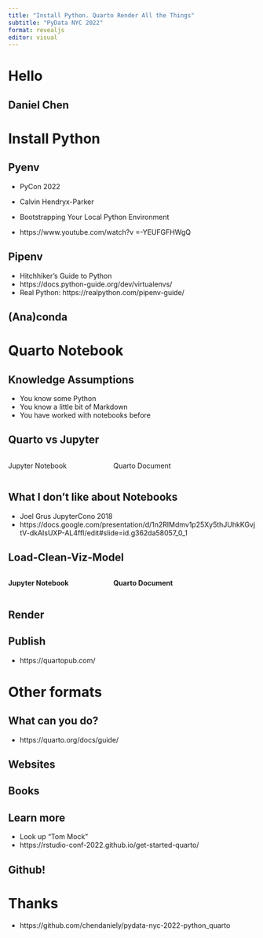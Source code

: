 ```yaml
---
title: "Install Python. Quarto Render All the Things"
subtitle: "PyData NYC 2022"
format: revealjs
editor: visual
---
```


# Hello

## Daniel Chen

# Install Python

## Pyenv

-   PyCon 2022

-   Calvin Hendryx-Parker

-   Bootstrapping Your Local Python Environment

-   https://www.youtube.com/watch?v
    =-YEUFGFHWgQ

## Pipenv

-   Hitchhiker's Guide to Python
-   https://docs.python-guide.org/dev/virtualenvs/
-   Real Python: https://realpython.com/pipenv-guide/

## (Ana)conda

# Quarto Notebook

## Knowledge Assumptions

- You know some Python
- You know a little bit of Markdown
- You have worked with notebooks before

## Quarto vs Jupyter

::: columns
::: {.column width="40%"}
Jupyter Notebook
:::

::: {.column width="60%"}
Quarto Document
:::
:::

## What I don't like about Notebooks

-   Joel Grus JupyterCono 2018
-   https://docs.google.com/presentation/d/1n2RlMdmv1p25Xy5thJUhkKGvjtV-dkAIsUXP-AL4ffI/edit#slide=id.g362da58057_0\_1

## Load-Clean-Viz-Model

::: columns
::: {.column width="40%"}
**Jupyter Notebook**

:::

::: {.column width="60%"}
**Quarto Document**

:::
:::

## Render

## Publish

-   https://quartopub.com/

# Other formats

## What can you do?

-   https://quarto.org/docs/guide/

## Websites

## Books

## Learn more

-   Look up "Tom Mock"
-   https://rstudio-conf-2022.github.io/get-started-quarto/

## Github!

# Thanks

-   https://github.com/chendaniely/pydata-nyc-2022-python_quarto
